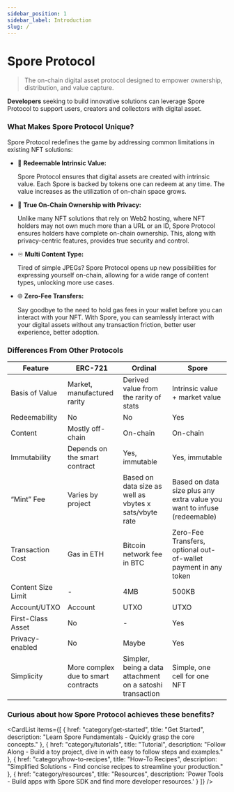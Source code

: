 ```yaml
---
sidebar_position: 1
sidebar_label: Introduction
slug: /
---
```



# Spore Protocol

> The on-chain digital asset protocol designed to empower ownership, distribution, and value capture.

**Developers** seeking to build innovative solutions can leverage Spore Protocol to support users, creators and collectors with digital asset.

### What Makes Spore Protocol Unique?

Spore Protocol redefines the game by addressing common limitations in existing NFT solutions:

- 💛 **Redeemable Intrinsic Value:**

    Spore Protocol ensures that digital assets are created with intrinsic value. Each Spore is backed by tokens one can redeem at any time. The value increases as the utilization of on-chain space grows.
    
- 🔑 **True On-Chain Ownership with Privacy:**
    
    Unlike many NFT solutions that rely on Web2 hosting, where NFT holders may not own much more than a URL or an ID, Spore Protocol ensures holders have complete on-chain ownership. This, along with privacy-centric features, provides true security and control.
    
- ♾️ **Multi Content Type:**

    Tired of simple JPEGs? Spore Protocol opens up new possibilities for expressing yourself on-chain, allowing for a wide range of content types, unlocking more use cases.
- 🌐 **Zero-Fee Transfers:**

    Say goodbye to the need to hold gas fees in your wallet before you can interact with your NFT. With Spore, you can seamlessly interact with your digital assets without any transaction friction, better user experience, better adoption.

### Differences From Other Protocols

| Feature            | ERC-721                        | Ordinal                                              | Spore                                                   |
|--------------------|--------------------------------|-----------------------------------------------------|---------------------------------------------------------|
| Basis of Value     | Market, manufactured rarity | Derived value from the rarity of stats | Intrinsic value + market value                      |
| Redeemability      | No                             | No                                                  | Yes                                                     |
| Content            | Mostly off-chain               | On-chain                      | On-chain                                                |
| Immutability       | Depends on the smart contract | Yes, immutable                                    | Yes, immutable                                          |
| “Mint” Fee         | Varies by project              | Based on data size as well as vbytes x sats/vbyte rate | Based on data size plus any extra value you want to infuse (redeemable) |
| Transaction Cost   | Gas in ETH                     | Bitcoin network fee in BTC                          | Zero-Fee Transfers, optional out-of-wallet payment in any token |
| Content Size Limit | -                              | 4MB                                                 | 500KB                                                   |
| Account/UTXO       | Account                        | UTXO                                                | UTXO                                                     |
| First-Class Asset  | No                             | -                                                   | Yes                                                     |
| Privacy-enabled    | No                             | Maybe                                               | Yes                                                     |
| Simplicity         | More complex due to smart contracts | Simpler, being a data attachment on a satoshi transaction | Simple, one cell for one NFT                            |



### Curious about how Spore Protocol achieves these benefits?

<CardList
  items={[
    {
      href: "category/get-started",
      title: "Get Started",
      description: "Learn Spore Fundamentals - Quickly grasp the core concepts."
    },
    {
      href: "category/tutorials",
      title: "Tutorial",
      description: "Follow Along - Build a toy project, dive in with easy to follow steps and examples."
    },
    {
      href: "category/how-to-recipes",
      title: "How-To Recipes",
      description: "Simplified Solutions - Find concise recipes to streamline your production."
    },
    {
      href: "category/resources",
      title: "Resources",
      description: 'Power Tools - Build apps with Spore SDK and find more developer resources.'
    }
  ]}
/>
